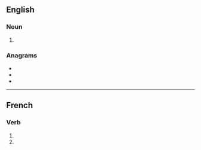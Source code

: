 ==English==

===Noun===
{{head|en|noun plural form}}

# {{plural of|acton|lang=en}}

===Anagrams===
* {{l|en|cantos}}
* {{l|en|cast on}}
* {{l|en|Octans}}

----

==French==

===Verb===
{{fr-verb-form}}

# {{conjugation of|acter||1|p|pres|ind|lang=fr}}
# {{conjugation of|acter||1|p|imp|lang=fr}}